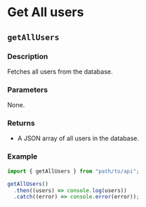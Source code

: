 # Get All users

## `getAllUsers`

### Description

Fetches all users from the database.

### Parameters

None.

### Returns

- A JSON array of all users in the database.

### Example

```javascript
import { getAllUsers } from "path/to/api";

getAllUsers()
  .then((users) => console.log(users))
  .catch((error) => console.error(error));
```
